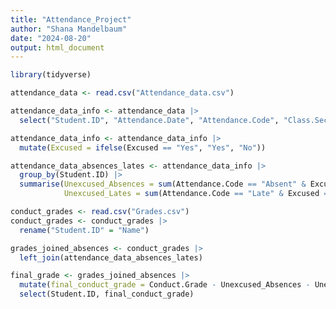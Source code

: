---
title: "Attendance_Project"
author: "Shana Mandelbaum"
date: "2024-08-20"
output: html_document
---

```{r}
library(tidyverse)
```

```{r}
attendance_data <- read.csv("Attendance_data.csv")
```

```{r}
attendance_data_info <- attendance_data |> 
  select("Student.ID", "Attendance.Date", "Attendance.Code", "Class.Section.ID", "Excused", "Faculty.ID", "Subject.ID")
```

```{r}
attendance_data_info <- attendance_data_info |> 
  mutate(Excused = ifelse(Excused == "Yes", "Yes", "No"))
```

```{r}
attendance_data_absences_lates <- attendance_data_info |> 
  group_by(Student.ID) |> 
  summarise(Unexcused_Absences = sum(Attendance.Code == "Absent" & Excused == "No"),
            Unexcused_Lates = sum(Attendance.Code == "Late" & Excused == "No"))
```

```{r}
conduct_grades <- read.csv("Grades.csv")
conduct_grades <- conduct_grades |> 
  rename("Student.ID" = "Name")
```

```{r}
grades_joined_absences <- conduct_grades |> 
  left_join(attendance_data_absences_lates)
```

```{r}
final_grade <- grades_joined_absences |> 
  mutate(final_conduct_grade = Conduct.Grade - Unexcused_Absences - Unexcused_Lates) |> 
  select(Student.ID, final_conduct_grade)
```


